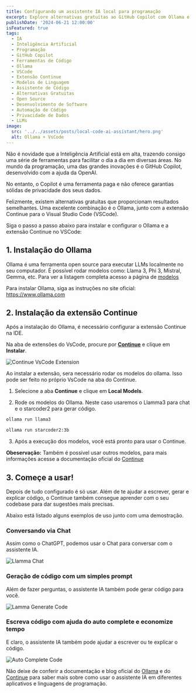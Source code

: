 ```yaml
---
title: Configurando um assistente IA local para programação
excerpt: Explore alternativas gratuitas ao GitHub Copilot com Ollama e a extensão Continue para Visual Studio Code (VSCode). Ollama permite executar grandes modelos de linguagem (LLMs) localmente, como Llama 3, oferecendo uma opção open source. Configure a extensão Continue no VSCode para escrever, gerar e aprender com seu codebase, proporcionando uma alternativa eficiente e privada ao Copilot sem custos adicionais.
publishDate: '2024-06-21 12:00:00'
isFeatured: true
tags:
  - IA
  - Inteligência Artificial
  - Programação
  - GitHub Copilot
  - Ferramentas de Código
  - Ollama
  - VSCode
  - Extensão Continue
  - Modelos de Linguagem
  - Assistente de Código
  - Alternativas Gratuitas
  - Open Source
  - Desenvolvimento de Software
  - Automação de Código
  - Privacidade de Dados
  - LLMs
image:
  src: '../../assets/posts/local-code-ai-assistant/hero.png'
  alt: Ollama + VsCode
---
```


Não é novidade que a Inteligência Artificial está em alta, trazendo consigo uma série de ferramentas para facilitar o dia a dia em diversas áreas.
No mundo da programação, uma das grandes inovações é o GitHub Copilot, desenvolvido com a ajuda da OpenAI.

No entanto, o Copilot é uma ferramenta paga e não oferece garantias sólidas de privacidade dos seus dados.

Felizmente, existem alternativas gratuitas que proporcionam resultados semelhantes.
Uma excelente combinação é o Ollama, junto com a extensão Continue para o Visual Studio Code (VSCode).

Siga o passo a passo abaixo para instalar e configurar o Ollama e a extensão Continue no VSCode:

## 1. Instalação do Ollama

Ollama é uma ferramenta open source para executar LLMs localmente no seu computador.
É possível rodar modelos como: Llama 3, Phi 3, Mistral, Gemma, etc.
Para ver a listagem completa acesso a página de [modelos](https://www.ollama.com/library)

Para instalar Ollama, siga as instruções no site oficial: https://www.ollama.com

## 2. Instalação da extensão Continue

Após a instalação do Ollama, é necessário configurar a extensão Continue na IDE.

Na aba de extensões do VsCode, procure por [**Continue**](https://marketplace.visualstudio.com/items?itemName=Continue.continue) e clique em **Instalar**.

![Continue VsCode Extension](../../assets/posts/local-code-ai-assistant/continue-extension.png)

Ao instalar a extensão, sera necessário rodar os modelos do ollama. Isso pode ser feito no próprio VsCode na aba do Continue.

1. Selecione a aba **Continue** e clique em **Local Models**.

2. Rode os modelos do Ollama. Neste caso usaremos o Llamma3 para chat e o starcoder2 para gerar código.

```bash
ollama run llama3
```

```bash
ollama run starcoder2:3b
```

3. Após a execução dos modelos, você está pronto para usar o Continue.

**Obeservação:** Também é possivel usar outros modelos, para mais informações acesse a documentação oficial do [Continue](https://docs.continue.dev/setup/configuration)

## 3. Começe a usar!

Depois de tudo configurado é só usar. Além de te ajudar a escrever, gerar e explicar código,
o Continue também consegue aprender com o seu codebase para dar sugestões mais precisas.

Abaixo está listado alguns exemplos de uso junto com uma demostração.

### Conversando via Chat

Assim como o ChatGPT, podemos usar o Chat para conversar com o assistente IA.

![Llamma Chat](/assets/posts/local-code-ai-assistant/lamma-chat.gif)

### Geração de código com um simples prompt

Além de fazer perguntas, o assistente IA também pode gerar código para você.

![Lamma Generate Code](/assets/posts/local-code-ai-assistant/lamma-generate-code.gif)

### Escreva código com ajuda do auto complete e economize tempo

E claro, o assistente IA também pode ajudar a escrever ou te explicar o código.

![Auto Complete Code](/assets/posts/local-code-ai-assistant/lamma-auto-complete-code.gif)

Não deixe de conferir a documentação e blog oficial do [Ollama](https://www.ollama.com/blog/continue-code-assistant) e do [Continue](https://www.continue.dev/)
para saber mais sobre como usar o assistente IA em diferentes aplicativos e linguagens de programação.
